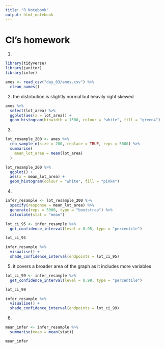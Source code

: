 ```yaml
---
title: "R Notebook"
output: html_notebook
---
```


# CI's homework

1)
```r
library(tidyverse)
library(janitor)
library(infer)

ames <- read_csv("day_03/ames.csv") %>% 
  clean_names()
```

2) the distribution is slightly normal but heavily right skewed
```r
ames %>% 
  select(lot_area) %>% 
  ggplot(aes(x = lot_area)) +
  geom_histogram(binwidth = 1500, colour = "white", fill = "green4")
```
3)
```r
lot_resample_200 <- ames %>% 
  rep_sample_n(size = 200, replace = TRUE, reps = 5000) %>% 
  summarise(
    mean_lot_area = mean(lot_area)
  )
```


```r
lot_resample_200 %>% 
  ggplot() +
  aes(x = mean_lot_area) +
  geom_histogram(colour = "white", fill = "pink4")
```
4)
```r
infer_resample <- lot_resample_200 %>% 
  specify(response = mean_lot_area) %>% 
  generate(reps = 5000, type = "bootstrap") %>% 
  calculate(stat = "mean")
```


```r
lot_ci_95 <- infer_resample %>% 
  get_confidence_interval(level = 0.95, type = "percentile")

lot_ci_95
```

```r
infer_resample %>%
  visualise() +
  shade_confidence_interval(endpoints = lot_ci_95)
```

5) it covers a broader area of the graph as it includes more variables
```r
lot_ci_99 <- infer_resample %>% 
  get_confidence_interval(level = 0.99, type = "percentile")

lot_ci_99
```

```r
infer_resample %>%
  visualise() +
  shade_confidence_interval(endpoints = lot_ci_99)
```

6)
```r
mean_infer <- infer_resample %>% 
  summarise(mean = mean(stat))

mean_infer
```


